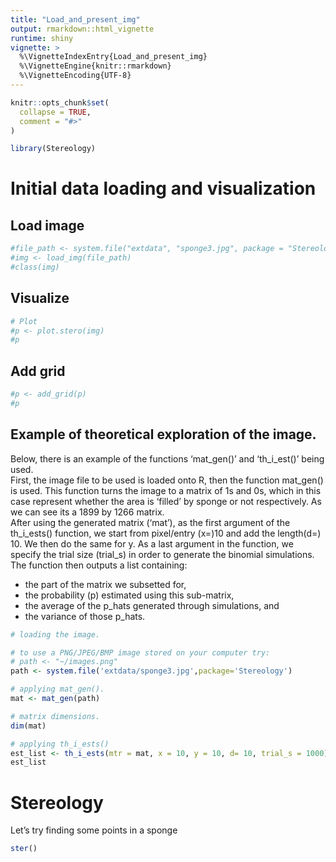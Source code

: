 ```yaml
---
title: "Load_and_present_img"
output: rmarkdown::html_vignette
runtime: shiny
vignette: >
  %\VignetteIndexEntry{Load_and_present_img}
  %\VignetteEngine{knitr::rmarkdown}
  %\VignetteEncoding{UTF-8}
---
```


```r
knitr::opts_chunk$set(
  collapse = TRUE,
  comment = "#>"
)
```

```r
library(Stereology)
```

# Initial data loading and visualization

## Load image
```r
#file_path <- system.file("extdata", "sponge3.jpg", package = "Stereology")
#img <- load_img(file_path)
#class(img)
```
## Visualize
```r
# Plot
#p <- plot.stero(img)
#p
```

## Add grid
```r
#p <- add_grid(p)
#p
```


## Example of theoretical exploration of the image.

Below, there is an example of the functions 'mat_gen()' and 'th_i_est()' being used. <br/>
First, the image file to be used is loaded onto R, then the function mat_gen() is used. This function turns the image to a matrix of 1s and 0s, which in this case represent whether the area is 'filled' by sponge or not respectively.  As we can see its a 1899 by 1266 matrix. <br/>
After using the generated matrix ('mat'), as the first argument of the th_i_ests() function, we start from pixel/entry (x=)10 and add the length(d=) 10. We then do the same for y. As a last argument in the function, we specify the trial size (trial_s) in order to generate the binomial simulations. The function then outputs a list containing: <br/>

- the part of the matrix we subsetted for,
- the probability (p) estimated using this sub-matrix,
- the average of the p_hats generated through simulations, and
- the variance of those p_hats.

```r
# loading the image.

# to use a PNG/JPEG/BMP image stored on your computer try:
# path <- "~/images.png"
path <- system.file('extdata/sponge3.jpg',package='Stereology')

# applying mat_gen().
mat <- mat_gen(path)

# matrix dimensions.
dim(mat)

# applying th_i_ests()
est_list <- th_i_ests(mtr = mat, x = 10, y = 10, d= 10, trial_s = 1000)
est_list

```



# Stereology

Let's try finding some points in a sponge
```r
ster()
```





